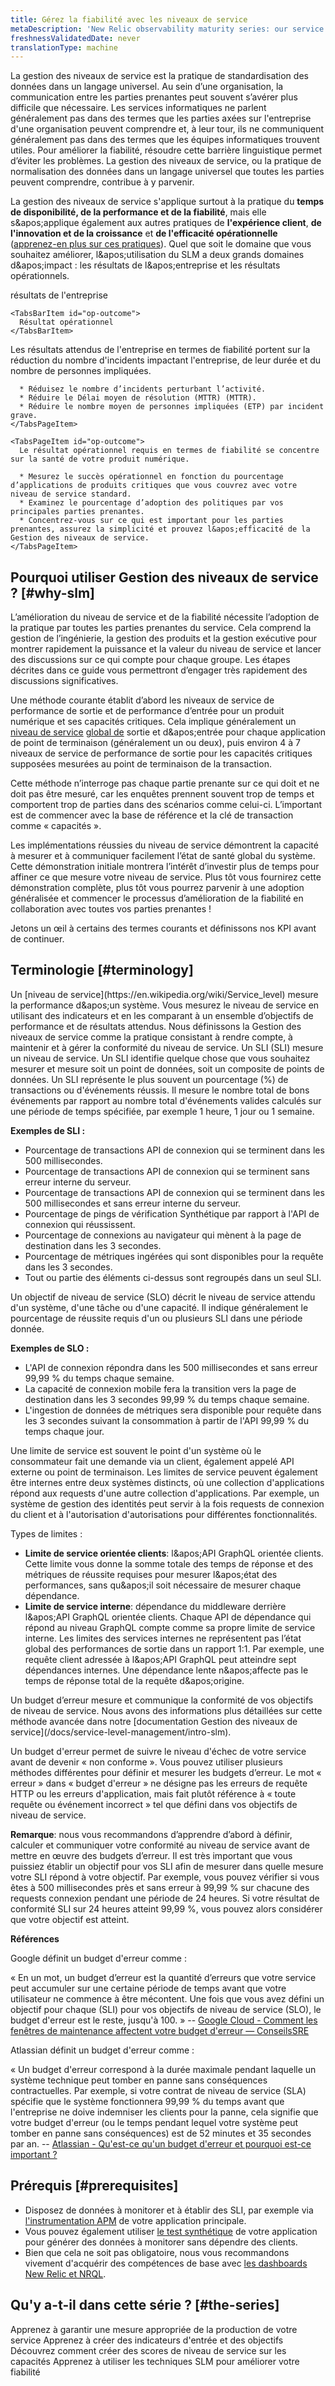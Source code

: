 ```yaml
---
title: Gérez la fiabilité avec les niveaux de service
metaDescription: 'New Relic observability maturity series: our service level management guide shows you how to easily measure and communicate the overall health, performance, and quality of your digital products and services to all stakeholders.'
freshnessValidatedDate: never
translationType: machine
---
```


La gestion des niveaux de service est la pratique de standardisation des données dans un langage universel. Au sein d’une organisation, la communication entre les parties prenantes peut souvent s’avérer plus difficile que nécessaire. Les services informatiques ne parlent généralement pas dans des termes que les parties axées sur l&apos;entreprise d&apos;une organisation peuvent comprendre et, à leur tour, ils ne communiquent généralement pas dans des termes que les équipes informatiques trouvent utiles. Pour améliorer la fiabilité, résoudre cette barrière linguistique permet d’éviter les problèmes. La gestion des niveaux de service, ou la pratique de normalisation des données dans un langage universel que toutes les parties peuvent comprendre, contribue à y parvenir.

La gestion des niveaux de service s&apos;applique surtout à la pratique du **temps de disponibilité, de la performance et de la fiabilité**, mais elle s&amp;apos;applique également aux autres pratiques de **l&apos;expérience client**, **de l&apos;innovation et de la croissance** et **de l&apos;efficacité opérationnelle** ([apprenez-en plus sur ces pratiques](/docs/new-relic-solutions/observability-maturity/introduction)). Quel que soit le domaine que vous souhaitez améliorer, l&amp;apos;utilisation du SLM a deux grands domaines d&amp;apos;impact : les résultats de l&amp;apos;entreprise et les résultats opérationnels.

<Tabs stacked>
  <TabsBar>
    <TabsBarItem id="business-outcome">
      résultats de l&apos;entreprise
    </TabsBarItem>

    <TabsBarItem id="op-outcome">
      Résultat opérationnel
    </TabsBarItem>
  </TabsBar>

  <TabsPages>
    <TabsPageItem id="business-outcome">
      Les résultats attendus de l&apos;entreprise en termes de fiabilité portent sur la réduction du nombre d&apos;incidents impactant l&apos;entreprise, de leur durée et du nombre de personnes impliquées.

      * Réduisez le nombre d’incidents perturbant l’activité.
      * Réduire le Délai moyen de résolution (MTTR) (MTTR).
      * Réduire le nombre moyen de personnes impliquées (ETP) par incident grave.
    </TabsPageItem>

    <TabsPageItem id="op-outcome">
      Le résultat opérationnel requis en termes de fiabilité se concentre sur la santé de votre produit numérique.

      * Mesurez le succès opérationnel en fonction du pourcentage d’applications de produits critiques que vous couvrez avec votre niveau de service standard.
      * Examinez le pourcentage d’adoption des politiques par vos principales parties prenantes.
      * Concentrez-vous sur ce qui est important pour les parties prenantes, assurez la simplicité et prouvez l&apos;efficacité de la Gestion des niveaux de service.
    </TabsPageItem>
  </TabsPages>
</Tabs>

## Pourquoi utiliser Gestion des niveaux de service ? [#why-slm]

L’amélioration du niveau de service et de la fiabilité nécessite l’adoption de la pratique par toutes les parties prenantes du service. Cela comprend la gestion de l’ingénierie, la gestion des produits et la gestion exécutive pour montrer rapidement la puissance et la valeur du niveau de service et lancer des discussions sur ce qui compte pour chaque groupe. Les étapes décrites dans ce guide vous permettront d’engager très rapidement des discussions significatives.

Une méthode courante établit d’abord les niveaux de service de performance de sortie et de performance d’entrée pour un produit numérique et ses capacités critiques. Cela implique généralement un [niveau de service](/docs/tutorial-service-level-mgmt/establish-input-sli) [global de](/docs/tutorial-service-level-mgmt/establish-output-sli) sortie et d&amp;apos;entrée pour chaque application de point de terminaison (généralement un ou deux), puis environ 4 à 7 niveaux de service de performance de sortie pour les capacités critiques supposées mesurées au point de terminaison de la transaction.

Cette méthode n’interroge pas chaque partie prenante sur ce qui doit et ne doit pas être mesuré, car les enquêtes prennent souvent trop de temps et comportent trop de parties dans des scénarios comme celui-ci. L’important est de commencer avec la base de référence et la clé de transaction comme « capacités ».

Les implémentations réussies du niveau de service démontrent la capacité à mesurer et à communiquer facilement l’état de santé global du système. Cette démonstration initiale montrera l’intérêt d’investir plus de temps pour affiner ce que mesure votre niveau de service. Plus tôt vous fournirez cette démonstration complète, plus tôt vous pourrez parvenir à une adoption généralisée et commencer le processus d’amélioration de la fiabilité en collaboration avec toutes vos parties prenantes !

Jetons un œil à certains des termes courants et définissons nos KPI avant de continuer.

## Terminologie [#terminology]

<Collapser id="slm-terminology-service-level" title="niveau de service">
  Un [niveau de service](https://en.wikipedia.org/wiki/Service_level) mesure la performance d&amp;apos;un système. Vous mesurez le niveau de service en utilisant des indicateurs et en les comparant à un ensemble d’objectifs de performance et de résultats attendus.
</Collapser>

<Collapser id="slm-terminology-service-level-management" title="Gestion des niveaux de service">
  Nous définissons la Gestion des niveaux de service comme la pratique consistant à rendre compte, à maintenir et à gérer la conformité du niveau de service.
</Collapser>

<Collapser id="slm-terminology-sli" title="SLI">
  Un SLI (SLI) mesure un niveau de service. Un SLI identifie quelque chose que vous souhaitez mesurer et mesure soit un point de données, soit un composite de points de données. Un SLI représente le plus souvent un pourcentage (%) de transactions ou d&apos;événements réussis. Il mesure le nombre total de bons événements par rapport au nombre total d&apos;événements valides calculés sur une période de temps spécifiée, par exemple 1 heure, 1 jour ou 1 semaine.

  **Exemples de SLI :**

  * Pourcentage de transactions API de connexion qui se terminent dans les 500 millisecondes.
  * Pourcentage de transactions API de connexion qui se terminent sans erreur interne du serveur.
  * Pourcentage de transactions API de connexion qui se terminent dans les 500 millisecondes et sans erreur interne du serveur.
  * Pourcentage de pings de vérification Synthétique par rapport à l&apos;API de connexion qui réussissent.
  * Pourcentage de connexions au navigateur qui mènent à la page de destination dans les 3 secondes.
  * Pourcentage de métriques ingérées qui sont disponibles pour la requête dans les 3 secondes.
  * Tout ou partie des éléments ci-dessus sont regroupés dans un seul SLI.
</Collapser>

<Collapser id="slm-terminology-slo" title="objectifs de niveau de service">
  Un objectif de niveau de service (SLO) décrit le niveau de service attendu d&apos;un système, d&apos;une tâche ou d&apos;une capacité. Il indique généralement le pourcentage de réussite requis d&apos;un ou plusieurs SLI dans une période donnée.

  **Exemples de SLO :**

  * L&apos;API de connexion répondra dans les 500 millisecondes et sans erreur 99,99 % du temps chaque semaine.
  * La capacité de connexion mobile fera la transition vers la page de destination dans les 3 secondes 99,99 % du temps chaque semaine.
  * L&apos;ingestion de données de métriques sera disponible pour requête dans les 3 secondes suivant la consommation à partir de l&apos;API 99,99 % du temps chaque jour.
</Collapser>

<Collapser id="slm-terminology-service-boundary" title="Limite de service">
  Une limite de service est souvent le point d&apos;un système où le consommateur fait une demande via un client, également appelé API externe ou point de terminaison. Les limites de service peuvent également être internes entre deux systèmes distincts, où une collection d&apos;applications répond aux requests d&apos;une autre collection d&apos;applications. Par exemple, un système de gestion des identités peut servir à la fois requests de connexion du client et à l&apos;autorisation d&apos;autorisations pour différentes fonctionnalités.

  Types de limites :

  * **Limite de service orientée clients**: l&amp;apos;API GraphQL orientée clients. Cette limite vous donne la somme totale des temps de réponse et des métriques de réussite requises pour mesurer l&amp;apos;état des performances, sans qu&amp;apos;il soit nécessaire de mesurer chaque dépendance.
  * **Limite de service interne**: dépendance du middleware derrière l&amp;apos;API GraphQL orientée clients. Chaque API de dépendance qui répond au niveau GraphQL compte comme sa propre limite de service interne. Les limites des services internes ne représentent pas l’état global des performances de sortie dans un rapport 1:1. Par exemple, une requête client adressée à l&amp;apos;API GraphQL peut atteindre sept dépendances internes. Une dépendance lente n&amp;apos;affecte pas le temps de réponse total de la requête d&amp;apos;origine.
</Collapser>

<Collapser id="slm-terminology-error-budget" title="Budget d'erreur">
  Un budget d’erreur mesure et communique la conformité de vos objectifs de niveau de service. Nous avons des informations plus détaillées sur cette méthode avancée dans notre [documentation Gestion des niveaux de service](/docs/service-level-management/intro-slm).

  Un budget d&apos;erreur permet de suivre le niveau d&apos;échec de votre service avant de devenir « non conforme ». Vous pouvez utiliser plusieurs méthodes différentes pour définir et mesurer les budgets d’erreur. Le mot « erreur » dans « budget d&apos;erreur » ne désigne pas les erreurs de requête HTTP ou les erreurs d&apos;application, mais fait plutôt référence à « toute requête ou événement incorrect » tel que défini dans vos objectifs de niveau de service.

  **Remarque**: nous vous recommandons d’apprendre d’abord à définir, calculer et communiquer votre conformité au niveau de service avant de mettre en œuvre des budgets d’erreur. Il est très important que vous puissiez établir un objectif pour vos SLI afin de mesurer dans quelle mesure votre SLI répond à votre objectif. Par exemple, vous pouvez vérifier si vous êtes à 500 millisecondes près et sans erreur à 99,99 % sur chacune des requests connexion pendant une période de 24 heures. Si votre résultat de conformité SLI sur 24 heures atteint 99,99 %, vous pouvez alors considérer que votre objectif est atteint.

  **Références**

  Google définit un budget d&apos;erreur comme :

  « En un mot, un budget d’erreur est la quantité d’erreurs que votre service peut accumuler sur une certaine période de temps avant que votre utilisateur ne commence à être mécontent. Une fois que vous avez défini un objectif pour chaque (SLI) pour vos objectifs de niveau de service (SLO), le budget d&apos;erreur est le reste, jusqu&apos;à 100. » -- [Google Cloud - Comment les fenêtres de maintenance affectent votre budget d&apos;erreur — ConseilsSRE](https://cloud.google.com/blog/products/management-tools/sre-error-budgets-and-maintenance-windows)

  Atlassian définit un budget d&apos;erreur comme :

  « Un budget d&apos;erreur correspond à la durée maximale pendant laquelle un système technique peut tomber en panne sans conséquences contractuelles. Par exemple, si votre contrat de niveau de service (SLA) spécifie que le système fonctionnera 99,99 % du temps avant que l&apos;entreprise ne doive indemniser les clients pour la panne, cela signifie que votre budget d&apos;erreur (ou le temps pendant lequel votre système peut tomber en panne sans conséquences) est de 52 minutes et 35 secondes par an. -- [Atlassian - Qu&apos;est-ce qu&apos;un budget d&apos;erreur et pourquoi est-ce important ?](https://www.atlassian.com/incident-management/kpis/error-budget)
</Collapser>

## Prérequis [#prerequisites]

* Disposez de données à monitorer et à établir des SLI, par exemple via [l&apos;instrumentation APM](/docs/apm/new-relic-apm/getting-started/introduction-apm) de votre application principale.
* Vous pouvez également utiliser [le test synthétique](/docs/synthetics/synthetic-monitoring/getting-started/get-started-synthetic-monitoring) de votre application pour générer des données à monitorer sans dépendre des clients.
* Bien que cela ne soit pas obligatoire, nous vous recommandons vivement d&apos;acquérir des compétences de base avec [les dashboards New Relic et NRQL](https://learn.newrelic.com/webinar-getting-started-with-dashboards-nrql).

## Qu&apos;y a-t-il dans cette série ? [#the-series]

<DocTiles>
  <DocTile title="Establish an output performance SLI" path="/docs/tutorial-service-level-mgmt/establish-output-sli/">
    Apprenez à garantir une mesure appropriée de la production de votre service
  </DocTile>

  <DocTile title="Establish an input performance SLI" path="/docs/tutorial-service-level-mgmt/establish-input-sli/">
    Apprenez à créer des indicateurs d&apos;entrée et des objectifs
  </DocTile>

  <DocTile title="Establish capability SLIs" path="/docs/tutorial-service-level-mgmt/establish-capability-sli/">
    Découvrez comment créer des scores de niveau de service sur les capacités
  </DocTile>

  <DocTile title="Improve with service level management" path="/docs/tutorial-service-level-mgmt/improve-with-slm/">
    Apprenez à utiliser les techniques SLM pour améliorer votre fiabilité
  </DocTile>
</DocTiles>